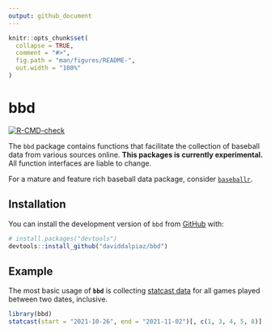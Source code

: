```yaml
---
output: github_document
---
```


<!-- README.md is generated from README.Rmd. Please edit that file -->

```r
knitr::opts_chunk$set(
  collapse = TRUE,
  comment = "#>",
  fig.path = "man/figures/README-",
  out.width = "100%"
)
```

# bbd

<!-- badges: start -->
[![R-CMD-check](https://github.com/daviddalpiaz/bbd/actions/workflows/R-CMD-check.yaml/badge.svg)](https://github.com/daviddalpiaz/bbd/actions)
<!-- badges: end -->

The `bbd` package contains functions that facilitate the collection of baseball data from various sources online. **This packages is currently experimental.** All function interfaces are liable to change.

For a mature and feature rich baseball data package, consider [`baseballr`](https://github.com/BillPetti/baseballr).

## Installation

You can install the development version of `bbd` from [GitHub](https://github.com/) with:

``` r
# install.packages("devtools")
devtools::install_github("daviddalpiaz/bbd")
```

## Example

The most basic usage of **`bbd`** is collecting [statcast data](https://baseballsavant.mlb.com/statcast_search) for all games played between two dates, inclusive.

```r
library(bbd)
statcast(start = "2021-10-26", end = "2021-11-02")[, c(1, 3, 4, 5, 8)]
```

